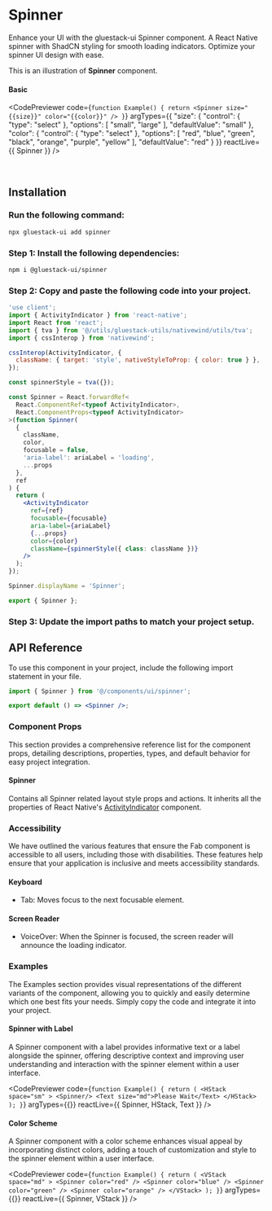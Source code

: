 

  <Meta pageTitle="Spinner" pageDescription="Enhance your UI with the gluestack-ui Spinner component. A React Native spinner with ShadCN styling for smooth loading indicators. Optimize your spinner UI design with ease." />


# Spinner

Enhance your UI with the gluestack-ui Spinner component. A React Native spinner with ShadCN styling for smooth loading indicators. Optimize your spinner UI design with ease.


This is an illustration of **Spinner** component.

  #### Basic

  
  
  <CodePreviewer
  code={`function Example() {
  return <Spinner size="{{size}}" color="{{color}}" />
}`}
  argTypes={{
  "size": {
    "control": {
      "type": "select"
    },
    "options": [
      "small",
      "large"
    ],
    "defaultValue": "small"
  },
  "color": {
    "control": {
      "type": "select"
    },
    "options": [
      "red",
      "blue",
      "green",
      "black",
      "orange",
      "purple",
      "yellow"
    ],
    "defaultValue": "red"
  }
}}
  reactLive={{ Spinner }}
/>

<br />

## Installation

<Tabs >
  <TabItem label="CLI">
     

### Run the following command:
  ```bash
  npx gluestack-ui add spinner
  ```
  </TabItem>
  <TabItem label="Manual"> 

### Step 1: Install the following dependencies:
```bash
npm i @gluestack-ui/spinner
```

### Step 2: Copy and paste the following code into your project.

```jsx 
'use client';
import { ActivityIndicator } from 'react-native';
import React from 'react';
import { tva } from '@/utils/gluestack-utils/nativewind/utils/tva';
import { cssInterop } from 'nativewind';

cssInterop(ActivityIndicator, {
  className: { target: 'style', nativeStyleToProp: { color: true } },
});

const spinnerStyle = tva({});

const Spinner = React.forwardRef<
  React.ComponentRef<typeof ActivityIndicator>,
  React.ComponentProps<typeof ActivityIndicator>
>(function Spinner(
  {
    className,
    color,
    focusable = false,
    'aria-label': ariaLabel = 'loading',
    ...props
  },
  ref
) {
  return (
    <ActivityIndicator
      ref={ref}
      focusable={focusable}
      aria-label={ariaLabel}
      {...props}
      color={color}
      className={spinnerStyle({ class: className })}
    />
  );
});

Spinner.displayName = 'Spinner';

export { Spinner }; 
```

### Step 3: Update the import paths to match your project setup.
</TabItem>
</Tabs>

## API Reference

To use this component in your project, include the following import statement in your file.

```jsx
import { Spinner } from '@/components/ui/spinner';
```

```jsx
export default () => <Spinner />;
```

### Component Props

This section provides a comprehensive reference list for the component props, detailing descriptions, properties, types, and default behavior for easy project integration.

#### Spinner

Contains all Spinner related layout style props and actions.
It inherits all the properties of React Native's [ActivityIndicator](https://reactnative.dev/docs/activityindicator) component.

### Accessibility

We have outlined the various features that ensure the Fab component is accessible to all users, including those with disabilities. These features help ensure that your application is inclusive and meets accessibility standards.

#### Keyboard

- Tab: Moves focus to the next focusable element.

#### Screen Reader

- VoiceOver: When the Spinner is focused, the screen reader will announce the loading indicator.

### Examples

The Examples section provides visual representations of the different variants of the component, allowing you to quickly and easily determine which one best fits your needs. Simply copy the code and integrate it into your project.


  #### Spinner with Label

  A Spinner component with a label provides informative text or a label alongside the spinner, offering descriptive context and improving user understanding and interaction with the spinner element within a user interface.
  
  <CodePreviewer
  code={`function Example() {
  return (
    <HStack space="sm" >
          <Spinner/>
          <Text size="md">Please Wait</Text>
        </HStack>
  );
}`}
  argTypes={{}}
  reactLive={{ Spinner, HStack, Text }}
/>


  #### Color Scheme

  A Spinner component with a color scheme enhances visual appeal by incorporating distinct colors, adding a touch of customization and style to the spinner element within a user interface.
  
  <CodePreviewer
  code={`function Example() {
  return (
    <VStack space="md" >
        <Spinner color="red" />
        <Spinner color="blue" />
        <Spinner color="green" />
        <Spinner color="orange" />
      </VStack>
  );
}`}
  argTypes={{}}
  reactLive={{ Spinner, VStack }}
/>